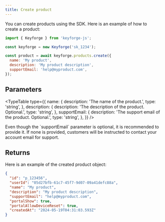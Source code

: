 ```yaml
---
title: Create product
---
```


You can create products using the SDK. Here is an example of how to create a product:

```js
import { Keyforge } from 'keyforge-js';

const keyforge = new Keyforge('sk_1234');

const product = await keyforge.products.create({
  name: 'My product',
  description: 'My product description',
  supportEmail: 'help@myproduct.com',
});
```

## Parameters

<TypeTable
  type={{
    name: {
      description: 'The name of the product.',
      type: 'string',
    },
    description: {
      description: 'The description of the product. Optional.',
      type: 'string',
    },
    supportEmail: {
      description: 'The support email of the product. Optional.',
      type: 'string',
    },
  }}
/>

<Callout title="Support Email">
  Even though the `supportEmail` parameter is optional, it is recommended to
  provide it. If none is provided, customers will be instructed to contact your
  account email for support.
</Callout>

## Returns

Here is an example of the created product object:

```json
{
  "id": "p_123456",
  "userId": "05d27bfb-61c7-45f7-9d07-09a41defc88a",
  "name": "My product",
  "description": "My product description",
  "supportEmail": "help@myproduct.com",
  "portalShow": true,
  "portalAllowDeviceReset": true,
  "createdAt": "2024-05-19T04:31:03.593Z"
}
```
